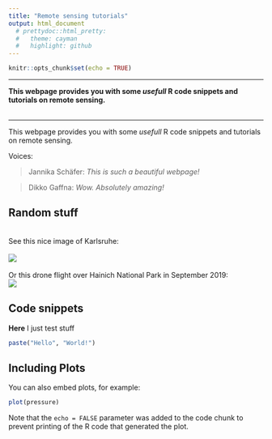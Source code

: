 ```yaml
---
title: "Remote sensing tutorials"
output: html_document
  # prettydoc::html_pretty:
  #   theme: cayman
  #   highlight: github
---
```


```r
knitr::opts_chunk$set(echo = TRUE)
```

***

**This webpage provides you with some *usefull* R code snippets and tutorials on remote sensing.** <br><br>

***

This webpage provides you with some *usefull* R code snippets and tutorials on remote sensing.

Voices:<br>
<blockquote>
<p>Jannika Schäfer: *This is such a beautiful webpage!*</p>
</blockquote>
<blockquote>
<p>Dikko Gaffna: *Wow. Absolutely amazing!*</p>
</blockquote>


## Random stuff {#random}
<br>
See this nice image of Karlsruhe:<br>
<br>
![](http://www.livinginkarlsruhe.com/wp-content/uploads/2017/09/KupferstichZirkel_klein.jpg)
<br>
<br>
Or this drone flight over Hainich National Park in September 2019:
<br>
![](index_files/figure-html/Hainich.gif)


## Code snippets

**Here** I just test stuff

```r
paste("Hello", "World!")
```

## Including Plots

You can also embed plots, for example:

```r
plot(pressure)
```

Note that the `echo = FALSE` parameter was added to the code chunk to prevent printing of the R code that generated the plot.
